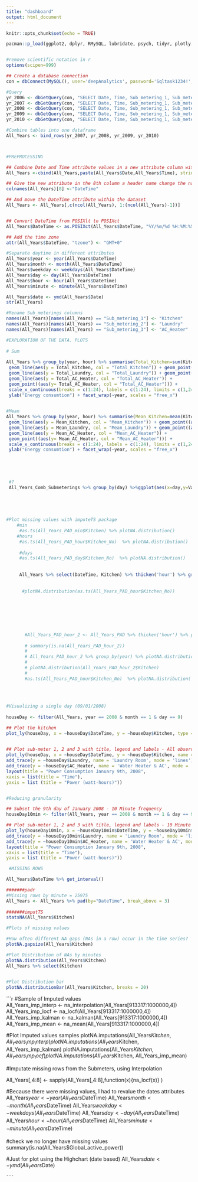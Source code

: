 ```yaml
---
title: "dashboard"
output: html_document
---
```


```r
knitr::opts_chunk$set(echo = TRUE)
```

```r

pacman::p_load(ggplot2, dplyr, RMySQL, lubridate, psych, tidyr, plotly, padr, imputeTS, fpp2, highcharter)


#remove scientific notation in r
options(scipen=999)

## Create a database connection 
con = dbConnect(MySQL(), user='deepAnalytics', password='Sqltask1234!', dbname='dataanalytics2018', host='data-analytics-2018.cbrosir2cswx.us-east-1.rds.amazonaws.com')

#Query 
yr_2006 <- dbGetQuery(con, "SELECT Date, Time, Sub_metering_1, Sub_metering_2, Sub_metering_3, Global_active_power, Global_reactive_power FROM yr_2006")
yr_2007 <- dbGetQuery(con, "SELECT Date, Time, Sub_metering_1, Sub_metering_2, Sub_metering_3, Global_active_power, Global_reactive_power FROM yr_2007")
yr_2008 <- dbGetQuery(con, "SELECT Date, Time, Sub_metering_1, Sub_metering_2, Sub_metering_3, Global_active_power, Global_reactive_power FROM yr_2008")
yr_2009 <- dbGetQuery(con, "SELECT Date, Time, Sub_metering_1, Sub_metering_2, Sub_metering_3, Global_active_power, Global_reactive_power FROM yr_2009")
yr_2010 <- dbGetQuery(con, "SELECT Date, Time, Sub_metering_1, Sub_metering_2, Sub_metering_3, Global_active_power, Global_reactive_power FROM yr_2010")

#Combine tables into one dataframe
All_Years <- bind_rows(yr_2007, yr_2008, yr_2009, yr_2010)



#PREPROCESSING

## Combine Date and Time attribute values in a new attribute column with Paste
All_Years <-cbind(All_Years,paste(All_Years$Date,All_Years$Time), stringsAsFactors=FALSE)

## Give the new attribute in the 8th column a header name change the name
colnames(All_Years)[8] <-"DateTime"

## And move the DateTime attribute within the dataset
All_Years <- All_Years[,c(ncol(All_Years), 1:(ncol(All_Years)-1))]


## Convert DateTime from POSIXlt to POSIXct 
All_Years$DateTime <- as.POSIXct(All_Years$DateTime, "%Y/%m/%d %H:%M:%S")

## Add the time zone
attr(All_Years$DateTime, "tzone") <- "GMT+0"

#Separate daytime in different attributes
All_Years$year <- year(All_Years$DateTime)
All_Years$month <- month(All_Years$DateTime)
All_Years$weekday <- weekdays(All_Years$DateTime)
All_Years$day <- day(All_Years$DateTime)
All_Years$hour <- hour(All_Years$DateTime)
All_Years$minute <- minute(All_Years$DateTime)

All_Years$date <- ymd(All_Years$Date)
str(All_Years)

#Rename Sub_meterings columns
names(All_Years)[names(All_Years) == "Sub_metering_1"] <- "Kitchen"
names(All_Years)[names(All_Years) == "Sub_metering_2"] <- "Laundry"
names(All_Years)[names(All_Years) == "Sub_metering_3"] <- "AC_Heater"


```


```R

#EXPLORATION OF THE DATA. PLOTS
 
# Sum
 
All_Years %>% group_by(year, hour) %>% summarise(Total_Kitchen=sum(Kitchen), Total_Laundry=sum(Laundry), Total_AC_Heater=sum(AC_Heater)) %>% ggplot(aes(x = hour)) +
 geom_line(aes(y = Total_Kitchen, col = "Total_Kitchen")) + geom_point((aes(y= Total_Kitchen, col = "Total_Kitchen"))) +
 geom_line(aes(y = Total_Laundry, col = "Total_Laundry")) + geom_point((aes(y= Total_Laundry, col = "Total_Laundry"))) +
 geom_line(aes(y = Total_AC_Heater, col = "Total_AC_Heater")) +
 geom_point((aes(y= Total_AC_Heater, col = "Total_AC_Heater"))) +
 scale_x_continuous(breaks = c(1:24), labels = c(1:24), limits = c(1,24)) +
 ylab("Energy consumtion") + facet_wrap(~year, scales = "free_x")
 

#Mean
All_Years %>% group_by(year, hour) %>% summarise(Mean_Kitchen=mean(Kitchen), Mean_Laundry=mean(Laundry), Mean_AC_Heater=mean(AC_Heater)) %>% ggplot(aes(x = hour)) +
 geom_line(aes(y = Mean_Kitchen, col = "Mean_Kitchen")) + geom_point((aes(y= Mean_Kitchen, col = "Mean_Kitchen"))) +
 geom_line(aes(y = Mean_Laundry, col = "Mean_Laundry")) + geom_point((aes(y= Mean_Laundry, col = "Mean_Laundry"))) +
 geom_line(aes(y = Mean_AC_Heater, col = "Mean_AC_Heater")) +
 geom_point((aes(y= Mean_AC_Heater, col = "Mean_AC_Heater"))) +
 scale_x_continuous(breaks = c(1:24), labels = c(1:24), limits = c(1,24)) +
 ylab("Energy consumtion") + facet_wrap(~year, scales = "free_x")
 


  
 
 #?
 All_Years_Comb_Submeterings %>% group_by(day) %>%ggplot(aes(x=day,y=Value)) +  geom_col() 

 

     
     
#Plot missing values with imputeTS package
    #min
     #as.ts(All_Years_PAD_min$Kitchen) %>% plotNA.distribution()
    #hours
     #as.ts(All_Years_PAD_hour$Kitchen_No)  %>% plotNA.distribution()
    
     #days
     #as.ts(All_Years_PAD_day$Kitchen_No)  %>% plotNA.distribution()
     
     
     All_Years %>% select(DateTime, Kitchen) %>% thicken('hour') %>% group_by(DateTime_hour)  #%>% pad(by="DateTime") 
      
       
      #plotNA.distribution(as.ts(All_Years_PAD_hour$Kitchen_No))
     
     
       

     
       
       
       #All_Years_PAD_hour_2 <- All_Years_PAD %>% thicken('hour') %>% pad(by="DateTime_hour", break_above = 3)
       
       # summary(is.na(All_Years_PAD_hour_2))
       # 
       # All_Years_PAD_hour_2 %>% group_by(year) %>% plotNA.distribution()
       # 
       # plotNA.distribution(All_Years_PAD_hour_2$Kitchen)
       # 
       #as.ts(All_Years_PAD_hour$Kitchen_No)  %>% plotNA.distribution( cexPoints = 2)
       
       
       
       
#Visualizing a single day (09/01/2008)
      
houseDay <- filter(All_Years, year == 2008 & month == 1 & day == 9)

## Plot the kitchen
plot_ly(houseDay, x = ~houseDay$DateTime, y = ~houseDay$Kitchen, type = 'scatter', mode = 'lines')
      

## Plot sub-meter 1, 2 and 3 with title, legend and labels - All observations
plot_ly(houseDay, x = ~houseDay$DateTime, y = ~houseDay$Kitchen, name = 'Kitchen', type = 'scatter', mode = 'lines') %>%
add_trace(y = ~houseDay$Laundry, name = 'Laundry Room', mode = 'lines') %>%
add_trace(y = ~houseDay$AC_Heater, name = 'Water Heater & AC', mode = 'lines') %>%
layout(title = "Power Consumption January 9th, 2008",
xaxis = list(title = "Time"),
yaxis = list (title = "Power (watt-hours)")) 


#Reducing granularity

## Subset the 9th day of January 2008 - 10 Minute frequency
houseDay10min <- filter(All_Years, year == 2008 & month == 1 & day == 9 & (minute == 0 | minute == 10 | minute == 20 | minute == 30 | minute == 40 | minute == 50))

## Plot sub-meter 1, 2 and 3 with title, legend and labels - 10 Minute frequency
plot_ly(houseDay10min, x = ~houseDay10min$DateTime, y = ~houseDay10min$Kitchen, name = 'Kitchen', type = 'scatter', mode = 'lines') %>%
add_trace(y = ~houseDay10min$Laundry, name = 'Laundry Room', mode = 'lines') %>%
add_trace(y = ~houseDay10min$AC_Heater, name = 'Water Heater & AC', mode = 'lines') %>%
layout(title = "Power Consumption January 9th, 2008",
xaxis = list(title = "Time"),
yaxis = list (title = "Power (watt-hours)"))


```


```R

 #MISSING ROWS

All_Years$DateTime %>% get_interval()

#######padr
#Missing rows by minute = 25975
All_Years <- All_Years %>% pad(by="DateTime", break_above = 3)
     
#######imputTS
statsNA(All_Years$Kitchen)
```     

```r
#Plots of missing values     

#How often different NA gaps (NAs in a row) occur in the time series?
plotNA.gapsize(All_Years$Kitchen)

#Plot Distribution of NAs by minutes
plotNA.distribution(All_Years$Kitchen)
All_Years %>% select(Kitchen) 

          
#Plot Distribution bar
plotNA.distributionBar(All_Years$Kitchen, breaks = 20)
```


```r
     
#Sample of Imputed values    
All_Years_imp_interp <- na_interpolation(All_Years[913317:1000000,4])
All_Years_imp_locf <- na_locf(All_Years[913317:1000000,4])
All_Years_imp_kalman <- na_kalman(All_Years[913317:1000000,4])
All_Years_imp_mean <- na_mean(All_Years[913317:1000000,4])

#Plot Imputed values samples
plotNA.imputations(All_Years$Kitchen, All_Years_imp_interp)
plotNA.imputations(All_Years$Kitchen, All_Years_imp_kalman)
plotNA.imputations(All_Years$Kitchen, All_Years_imp_locf)
plotNA.imputations(All_Years$Kitchen, All_Years_imp_mean)



#Imputate missing rows from the Submeters, using Interpolation

All_Years[,4:8] <- sapply(All_Years[,4:8],function(x){na_locf(x)} )


#Because there were missing values, I had to revalue the dates attributes     
All_Years$year <- year(All_Years$DateTime)
All_Years$month <- month(All_Years$DateTime)
All_Years$weekday <- weekdays(All_Years$DateTime)
All_Years$day <- day(All_Years$DateTime)
All_Years$hour <- hour(All_Years$DateTime)
All_Years$minute <- minute(All_Years$DateTime)

#check we no longer have missing values
summary(is.na(All_Years$Global_active_power))

#Just for plot using the Highchart (date based)
All_Years$date <- ymd(All_Years$Date)

     
    ```
     
  